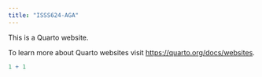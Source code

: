 ```yaml
---
title: "ISSS624-AGA"
---
```


This is a Quarto website.

To learn more about Quarto websites visit <https://quarto.org/docs/websites>.

```r
1 + 1
```
